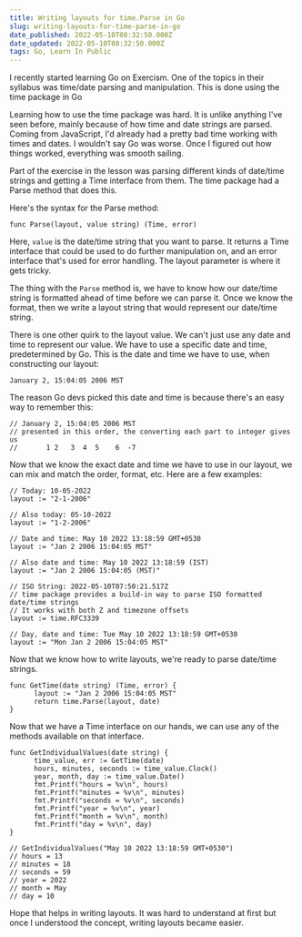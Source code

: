 ```yaml
---
title: Writing layouts for time.Parse in Go
slug: writing-layouts-for-time-parse-in-go
date_published: 2022-05-10T08:32:50.000Z
date_updated: 2022-05-10T08:32:50.000Z
tags: Go, Learn In Public
---
```


I recently started learning Go on Exercism. One of the topics in their syllabus was time/date parsing and manipulation. This is done using the time package in Go

Learning how to use the time package was hard. It is unlike anything I've seen before, mainly because of how time and date strings are parsed. Coming from JavaScript, I'd already had a pretty bad time working with times and dates. I wouldn't say Go was worse. Once I figured out how things worked, everything was smooth sailing.

Part of the exercise in the lesson was parsing different kinds of date/time strings and getting a Time interface from them. The time package had a Parse method that does this.

Here's the syntax for the Parse method:

    func Parse(layout, value string) (Time, error)
    

Here, `value` is the date/time string that you want to parse. It returns a Time interface that could be used to do further manipulation on, and an error interface that's used for error handling. The layout parameter is where it gets tricky.

The thing with the `Parse` method is, we have to know how our date/time string is formatted ahead of time before we can parse it. Once we know the format, then we write a layout string that would represent our date/time string.

There is one other quirk to the layout value. We can't just use any date and time to represent our value. We have to use a specific date and time, predetermined by Go. This is the date and time we have to use, when constructing our layout:

    January 2, 15:04:05 2006 MST
    

The reason Go devs picked this date and time is because there's an easy way to remember this:

    // January 2, 15:04:05 2006 MST
    // presented in this order, the converting each part to integer gives us
    //       1 2   3  4  5    6  -7
    

Now that we know the exact date and time we have to use in our layout, we can mix and match the order, format, etc. Here are a few examples:

    // Today: 10-05-2022
    layout := "2-1-2006"
    
    // Also today: 05-10-2022
    layout := "1-2-2006"
    
    // Date and time: May 10 2022 13:18:59 GMT+0530
    layout := "Jan 2 2006 15:04:05 MST"
    
    // Also date and time: May 10 2022 13:18:59 (IST)
    layout := "Jan 2 2006 15:04:05 (MST)"
    
    // ISO String: 2022-05-10T07:50:21.517Z
    // time package provides a build-in way to parse ISO formatted date/time strings
    // It works with both Z and timezone offsets
    layout := time.RFC3339
    
    // Day, date and time: Tue May 10 2022 13:18:59 GMT+0530
    layout := "Mon Jan 2 2006 15:04:05 MST"
    

Now that we know how to write layouts, we're ready to parse date/time strings.

    
    func GetTime(date string) (Time, error) {
          layout := "Jan 2 2006 15:04:05 MST"
          return time.Parse(layout, date)
    }
    

Now that we have a Time interface on our hands, we can use any of the methods available on that interface.

    func GetIndividualValues(date string) {
          time_value, err := GetTime(date)
          hours, minutes, seconds := time_value.Clock()         
          year, month, day := time_value.Date()
          fmt.Printf("hours = %v\n", hours)
          fmt.Printf("minutes = %v\n", minutes)
          fmt.Printf("seconds = %v\n", seconds)
          fmt.Printf("year = %v\n", year)
          fmt.Printf("month = %v\n", month)
          fmt.Printf("day = %v\n", day)
    }
    
    // GetIndividualValues("May 10 2022 13:18:59 GMT+0530")
    // hours = 13
    // minutes = 18
    // seconds = 59
    // year = 2022
    // month = May
    // day = 10
    

Hope that helps in writing layouts. It was hard to understand at first but once I understood the concept, writing layouts became easier.
